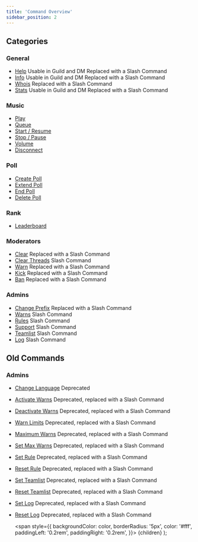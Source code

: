 ```yaml
---
title: 'Command Overview'
sidebar_position: 2
---
```


## Categories
### General
- [Help](general/help) <Label color="#43b581">Usable in Guild and DM</Label> <Label color="#faa61a">Replaced with a Slash Command</Label>
- [Info](general/info) <Label color="#43b581">Usable in Guild and DM</Label> <Label color="#faa61a">Replaced with a Slash Command</Label>
- [Whois](general/whois) <Label color="#faa61a">Replaced with a Slash Command</Label>
- [Stats](general/stats) <Label color="#43b581">Usable in Guild and DM</Label> <Label color="#faa61a">Replaced with a Slash Command</Label>

### Music
- [Play](music/play)
- [Queue](music/queue)
- [Start / Resume](music/start-resume)
- [Stop / Pause](music/stop-pause)
- [Volume](music/volume)
- [Disconnect](music/disconnect)

### Poll
- [Create Poll](poll/create-poll)
- [Extend Poll](poll/extend-poll)
- [End Poll](poll/end-poll)
- [Delete Poll](poll/delete-poll)

### Rank
- [Leaderboard](rank/leaderboard)

### Moderators
- [Clear](moderators/clear) <Label color="#faa61a">Replaced with a Slash Command</Label>
- [Clear Threads](moderators/clear-threads) <Label color="#43b581">Slash Command</Label>
- [Warn](moderators/warn) <Label color="#faa61a">Replaced with a Slash Command</Label>
- [Kick](moderators/kick) <Label color="#faa61a">Replaced with a Slash Command</Label>
- [Ban](moderators/ban) <Label color="#faa61a">Replaced with a Slash Command</Label>

### Admins
- [Change Prefix](admins/change-prefix) <Label color="#faa61a">Replaced with a Slash Command</Label>
- [Warns](admins/warns) <Label color="#43b581">Slash Command</Label>
- [Rules](admins/rules) <Label color="#43b581">Slash Command</Label>
- [Support](admins/support) <Label color="#43b581">Slash Command</Label>
- [Teamlist](admins/teamlist) <Label color="#43b581">Slash Command</Label>
- [Log](admins/log) <Label color="#43b581">Slash Command</Label>

## Old Commands
### Admins
- [Change Language](admins/change-language) <Label color="#f04747">Deprecated</Label>
- [Activate Warns](admins/activate-warns) <Label color="#faa61a">Deprecated, replaced with a Slash Command</Label>
- [Deactivate Warns](admins/deactivate-warns) <Label color="#faa61a">Deprecated, replaced with a Slash Command</Label>
- [Warn Limits](admins/warn-limits) <Label color="#faa61a">Deprecated, replaced with a Slash Command</Label>
- [Maximum Warns](admins/max-warns) <Label color="#faa61a">Deprecated, replaced with a Slash Command</Label>
- [Set Max Warns](admins/set-max-warns) <Label color="#faa61a">Deprecated, replaced with a Slash Command</Label>
- [Set Rule](admins/set-rule) <Label color="#faa61a">Deprecated, replaced with a Slash Command</Label>
- [Reset Rule](admins/reset-rule) <Label color="#faa61a">Deprecated, replaced with a Slash Command</Label>
- [Set Teamlist](admins/set-teamlist) <Label color="#faa61a">Deprecated, replaced with a Slash Command</Label>
- [Reset Teamlist](admins/reset-teamlist) <Label color="#faa61a">Deprecated, replaced with a Slash Command</Label>
- [Set Log](admins/set-log) <Label color="#faa61a">Deprecated, replaced with a Slash Command</Label>
- [Reset Log](admins/reset-log) <Label color="#faa61a">Deprecated, replaced with a Slash Command</Label>

  <span
    style={{
      backgroundColor: color,
      borderRadius: '5px',
      color: '#fff',
      paddingLeft: '0.2rem',
      paddingRight: '0.2rem',
    }}>
    {children}
  </span>
);
